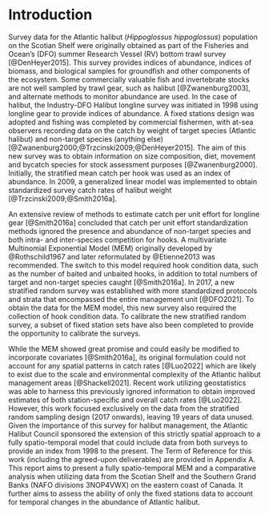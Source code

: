 # Introduction {#sec:introduction}

Survey data for the Atlantic halibut (*Hippoglossus hippoglossus*) population on the Scotian Shelf were originally obtained as part of the Fisheries and Ocean's (DFO) summer Research Vessel (RV) bottom trawl survey [@DenHeyer2015]. This survey provides indices of abundance, indices of biomass, and biological samples for groundfish and other components of the ecosystem. Some commercially valuable fish and invertebrate stocks are not well sampled by trawl gear, such as halibut [@Zwanenburg2003], and alternate methods to monitor abundance are used. In the case of halibut, the Industry-DFO Halibut longline survey was initiated in 1998 using longline gear to provide indices of abundance. A fixed stations design was adopted and fishing was completed by commercial fishermen, with at-sea observers recording data on the catch by weight of target species (Atlantic halibut) and non-target species (anything else) [@Zwanenburg2000;@Trzcinski2009;@DenHeyer2015]. The aim of this new survey was to obtain information on size composition, diet, movement and bycatch species for stock assessment purposes [@Zwanenburg2000]. Initially, the stratified mean catch per hook was used as an index of abundance. In 2009, a generalized linear model was implemented to obtain standardized survey catch rates of halibut weight [@Trzcinski2009;@Smith2016a].

An extensive review of methods to estimate catch per unit effort for longline gear [@Smith2016a] concluded that catch per unit effort standardization methods ignored the presence and abundance of non-target species and both intra- and inter-species competition for hooks. A multivariate Multinomial Exponential Model (MEM) originally developed by @Rothschild1967 and later reformulated by @Etienne2013 was recommended. The switch to this model required hook condition data, such as the number of baited and unbaited hooks, in addition to total numbers of target and non-target species caught [@Smith2016a]. In 2017, a new stratified random survey was established with more standardized protocols and strata that encompassed the entire management unit [@DFO2021]. To obtain the data for the MEM model, this new survey also required the collection of hook condition data. To calibrate the new stratified random survey, a subset of fixed station sets have also been completed to provide the opportunity to calibrate the surveys.

While the MEM showed great promise and could easily be modified to incorporate covariates [@Smith2016a], its original formulation could not account for any spatial patterns in catch rates [@Luo2022] which are likely to exist due to the scale and environmental complexity of the Atlantic halibut management areas [@Shackell2021]. Recent work utilizing geostatistics was able to harness this previously ignored information to obtain improved estimates of both station-specific and overall catch rates [@Luo2022]. However, this work focused exclusively on the data from the stratified random sampling design (2017 onwards), leaving 19 years of data unused. Given the importance of this survey for halibut management, the Atlantic Halibut Council sponsored the extension of this strictly spatial approach to a fully spatio-temporal model that could include data from both surveys to provide an index from 1998 to the present. The Term of Reference for this work (including the agreed-upon deliverables) are provided in Appendix A. This report aims to present a fully spatio-temporal MEM and a comparative analysis when utilizing data from the Scotian Shelf and the Southern Grand Banks (NAFO divisions 3NOP4VWX) on the eastern coast of Canada. It further aims to assess the ability of only the fixed stations data to account for temporal changes in the abundance of Atlantic halibut.




